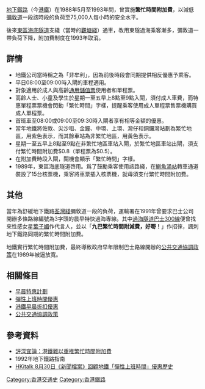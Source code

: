 {{Unreferenced|time=2012-01-17T14:13:21+00:00 }}
[[香港地鐵|地下鐵路]]（今[[港鐵|港鐵]]）在1988年5月至1993年間，曾實施'''繁忙時間附加費'''，以減低[[彌敦道|彌敦道]]一段該時段的負荷至75,000人每小時的安全水平。

後來[[東區海底隧道|東區海底隧道]]支綫（當時的[[觀塘綫|觀塘綫]]）通車，改用東隧過海乘客漸多，彌敦道一帶負荷下降，附加費制度在1993年取消。

==詳情==
*地鐵公司當時稱之為「非牟利」，因為前後時段會同期提供相反優惠予乘客。
*平日08:00至09:00時入閘的車程適用。
*對象適用於成人與高齡[[通用儲值票|通用儲值票]]使用者和單程票。
*高齡人士、小童及學生於星期一至五早上8點至9點入閘，須付成人車費，而特惠單程票票機會閃動「繁忙時間」字樣，提醒乘客使用成人單程票售票機購買成人單程票。
*首班車至08:00或09:00至09:30時入閘者享有相等金額的優惠。
*當年地鐵將佐敦、尖沙咀、金鐘、中環、上環、灣仔和銅鑼灣站劃為繁忙地區，用紫色表示，而其餘車站為非繁忙地區，用黃色表示。
*星期一至五早上8點至9點在非繁忙地區車站入閘，於繁忙地區車站出閘，須支付繁忙時間附加費$0.8（單程票為$0.5）。
*在附加費時段入閘，閘機會顯示「繁忙時間」字樣。
*1989年，東區海底隧道啓用。爲了鼓勵乘客使用該路綫，在[[鰂魚涌站|鰂魚涌站]]轉車通道裝設了15台核票機，乘客將車票插入核票機，就毋須支付繁忙時間附加費。

==其他==
當年為舒緩地下鐵路[[荃灣綫|荃灣綫]]彌敦道一段的負荷，運輸署在1991年曾要求巴士公司開辦多條路線編號為3字頭的晨早特快過海專線。其中[[過海隧道巴士300線|過海隧道巴士300線]]便曾找來性感女星[[葉子媚|葉子媚]]作代言人，並以「'''九巴繁忙時間附減費，好嘢！'''」作招徠，諷刺地下鐵路同期的繁忙時間附加費。

地鐵實行繁忙時間附加費，最終導致政府早年限制巴士路線開辦的[[公共交通協調政策|公共交通協調政策]]在1989年被逼放寬。

==相關條目==
*[[早晨特惠計劃|早晨特惠計劃]]
*[[彈性上班時間優惠|彈性上班時間優惠]]
*[[港鐵早晨折扣優惠|港鐵早晨折扣優惠]]
*[[公共交通協調政策|公共交通協調政策]]

==參考資料==
*[http://pingsum.blogspot.com/2012/01/blog-post_17.html 評深宜論：港鐵難以重推繁忙時間附加費]
*1992年地下鐵路指南
*[http://www.hkitalk.net/HKiTalk2/viewthread.php?tid=716305&extra=&page=1 HKitalk 8月30日《新聞檔案》回顧地鐵「彈性上班時間」優惠歷史] 


[[Category:香港交通史|Category:香港交通史]]
[[Category:香港鐵路|Category:香港鐵路]]